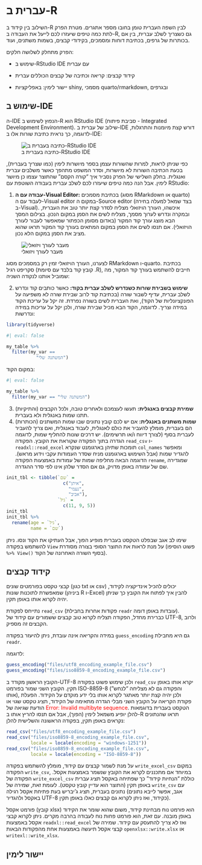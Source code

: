# עברית ב-R {#sec-hebrew-tips}

השילוב בין קידוד ב-R לבין השפה העברית טומן בחובו מספר אתגרים. מטרת הפרק לתת כמה טיפים שיעזרו לכם לייעל את העבודה ב-R, גם כשצריך לשלב עברית, בין אם בכותרות של גרפים, בכתיבת דוחות ומסמכים, בקידודי קבצים, בשמות משתנים, ועוד.

הפרק מתחלק לשלושה חלקים:

-   שימוש ב-RStudio IDE עם עברית

-   קידוד קבצים: קריאה וכתיבה של קבצים הכוללים עברית

-   יישור לימין: באפליקציות shiny, מסמכי quarto/rmarkdown, ובגרפים

## שימוש ב-IDE

ה-IDE הנפוץ לשימוש ב-R הוא RStudio IDE (סביבת פיתוח - Integrated Development Environment). שילוב של עברית ב-IDE דורש קצת מיומנות והתרגלות, לדוגמה, כך נראית כתיבת שורות אלו ב-IDE:

![כתיבה בעברית ב-RStudio IDE](images/Hebrew-in-rstudio1.png)

כפי שניתן לראות, למרות שהשורות עצמן בספר מיושרות לימין (כמו שצריך בעברית), בכעת הכתיבה השורות לא מיושרות, וסדר המשפט מתהפך כאשר משלבים עברית ואנגלית. בחלק השלישי של הפרק נסביר איך "קורה הקסם" שהתוצר עצמו כן מיושר לימין. אבל הנה כמה טיפים שיעזרו לכם לשלב עברית בעבודה השוטפת עם RStudio:

1.  **עבודה עם ה-Visual Editor:** בכתיבת מסמכים (מסוג RMarkdown או quarto) לעבוד עם ה-Visual editor במקום ה-Source editor (בצד שמאל למעלה בחירה ב-Visual). איכשהו, העורך הויזואלי מצליח לסדר קצת יותר טוב את העברית, ובמקרה ונדרש לערוך מסמך, מצליח לשים את הסמן במקום הנכון. בצילום המסך הבא מוצג עורך קוד המקור (באדום מסומן הכפתור שמאפשר לעבור לעורך הויזואלי). אם תנסו לשים את הסמן במקום המתאים בעורך קוד המקור תראו שהוא מציב את הסמן במקום הלא נכון.

![מעבר לעורך ויזואלי](images/Hebrew-in-rstudio2.png)

לצערנו, העורך הויזואלי זמין רק במסמכים מסוג RMarkdown ו-quarto. בכתיבת סקריפט רגיל (קובץ קוד בלבד עם סיומת .R), חייבים להשתמש בעורך קוד המקור, מה שמוביל אותנו לנקודה השניה:

2.  **שימוש בשבירת שורות כשנדרש לשלב עברית בקוד:** כאשר כותבים קוד ונדרש לשלב עברית, עדיף לשבור שורה (בכתיבת קוד לרוב שבירת שורה לא משפיעה על הפונקציונליות של הקוד), ואת העברית לשים בשורה נפרדת. זה יקל על עריכת הקוד במידה וצריך. לדוגמה, הקוד הבא מכיל שבירת שורה, ולכן יקל על עריכות במידה ונדרשות:

```r
library(tidyverse)
```

```r
#| eval: false

my_table %>% 
  filter(my_var == 
           "המשתנה שלי")
```

במקום הקוד:

```r
#| eval: false

my_table %>% 
  filter(my_var == "המשתנה שלי")
```

3.  **שמירת קבצים באנגלית:** תעשו לעצמכם ולאחרים טובה, ולכל הקבצים (והתיקיות) תתנו שמות באנגלית ולא בעברית.
4.  **שמות משתנים באנגלית:** אם יש לכם קובץ נתונים שבו שמות המשתנים (הכותרות) הם בעברית, מומלץ להעביר את כולם לאנגלית, לעבוד באנגלית, ואם צריך להעביר לעברית בסוף (לצורך דיווח ו/או תרשימים). יש דרכים שונות להחליף שמות, לדוגמה הגדרה בתוך הפקודה שקוראת את הקובץ. הפקודה `read_csv` ו-`readxl::read_excel` תומכות שתיהן בארגומנט שנקרא `col_names` ומאפשר להגדיר שמות (אבל השימוש בארגומנט מניח שסדר העמודות עקבי וידוע מראש). הדוגמה הבאה מחליפה שמות של עמודות באמצעות הפקודה `rename`, שמגדירה שם של עמודה באופן מדויק, גם אם הסדר שלהן אינו לפי סדר ההגדרה.

```r
init_tbl <- tibble(`שם` = 
                     c("איתן",
                       "נעמי",
                       "אביב"),
                   `גיל` = 
                     c(11, 9, 5))
init_tbl
init_tbl %>% 
  rename(age = `גיל`,
         name = `שם`)
```

שימו לב אגב שבפלט הטקסט בעברית מופיע הפוך, אבל העתיקו את הקוד ונסו. ניתן להשתמש בפקודה `View` על מנת לראות את התוצר הסופי בצורה מסודרת (פשוט הוסיפו `%>% View()` בסוף השורה האחרונה של הקוד).

## קידוד קבצים

קבצי טקסט בפורמטים שונים (כגון txt או csv) יכולים להכיל אינדיקציה לקידוד, שמאפשרת לתוכנות שונות (ביניהן R ו-Excel) להבין איך לפתוח את הקובץ כך שניתן יהיה לקרוא אותו באופן תקין.

נתייחס לפקודת `read_csv` (פקודות אחרות בחבילת `readr` עובדות באופן דומה). כברירת מחדל, הפקודה תצליח לקרוא טוב קבצים ששמורים עם קידוד של UTF-8, ולרוב הקבצים זה מספיק.

במידה והקריאה אינה עובדת, ניתן להיעזר בפקודה `guess_encoding` גם היא מחבילת `readr`.

לדוגמה:

```r
guess_encoding("files/utf8_encoding_example_file.csv")
guess_encoding("files/iso8859-8_encoding_example_file.csv")
```

הקובץ הראשון מקודד ב-UTF-8 ולכן שימוש פשוט בפקודה `read_csv` יקרא אותו באופן תקין. הקובץ השני שמור בפורמט ISO-8859-8 (והפקודה גם לא מצליחה "לנחש" אותו), ולכן יהיה קצת יותר מאתגר לקרוא אותו בלי ידע מוקדם על הקידוד. הפעלת פקודת הקריאה על הקובץ השני מבלי הגדרה מתאימה של הקידוד, תציג טקסט שגוי או הודעת שגיאה של <span style="color: red;">Error: Invalid multibyte sequence</span>. הטקסט בעברית בדוגמאות להלן יופיע משמאל לימין (הפוך), אבל אם תנסו להריץ אותו ב-R תראו שהנתונים נקראים באופן תקין, בפקודה הראשונה והשלישית להלן:

```r
read_csv("files/utf8_encoding_example_file.csv")
read_csv("files/iso8859-8_encoding_example_file.csv", 
         locale = locale(encoding = "windows-1251"))
read_csv("files/iso8859-8_encoding_example_file.csv", 
         locale = locale(encoding = "ISO-8859-8"))
```

על מנת לשמור קבצים עם קידוד, מומלץ להשתמש בפקודה `write_excel_csv` במקום הפקודה `write_csv`, במיוחד אם מתכננים לקרוא את הקובץ שנשמר באמצעות אקסל. הפקודה של `write_excel_csv` כוללת "הנחיות קידוד" כך שפתיחה באקסל תציג עברית באופן תקין (התוצר הוא עדיין קובץ טקסט). לעומת זאת, שמירה של `write_csv` עם נתונים בעברית, תציג ג'יבריש בעת פתיחת אקסל רגילה (אגב, אפשר לייבא נתונים באקסל ולהגדיר UTF-8 כקידוד, ואז ניתן לקרוא גם קבצים כאלו באופן תקין).

<div class="note">

פורמט אקסל (קובץ xlsx) הוא פורמט נוח מבחינת קידוד, משום שהוא שומר את הקידוד באופן מובנה. עם זאת, הוא פורמט פחות נוח לעבודה בהרבה מקרים. ניתן לקרוא קבצי אקסל באמצעות `readxl::read_excel` ואז לא צריך להתעסק עם קידוד. שמירה של קבצי אקסל תיעשה באמצעות אחת מהפקודות הבאות `openxlsx::write.xlsx` או `writexl::write_xlsx`.

</div>

## יישור לימין
